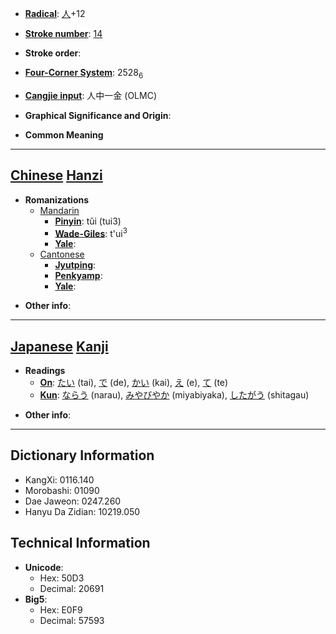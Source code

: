 * '''[[Wiktionary:Chinese radical index| Radical]]''': [[Wiktionary:Chinese radical index 人|人]]+12

* '''[[Wiktionary:Chinese total strokes index|Stroke number]]''': [[Wiktionary:Chinese total strokes index 14|14]]

* '''Stroke order''': 

* '''[[Wiktionary:Chinese four corner index|Four-Corner System]]''': 2528<sub>6</sub>

* '''[[Wiktionary:Chinese Cangjie index|Cangjie input]]''': 人中一金 (OLMC)

* '''Graphical Significance and Origin''': 

* '''Common Meaning'''

----

== [[Chinese]] [[Hanzi]] ==

* '''Romanizations'''
** [[Mandarin]]
*** '''[[Pinyin]]''': tǔi (tui3)
*** '''[[Wade-Giles]]''': t'ui<sup>3</sup>
*** '''[[Yale]]''': 
**[[Cantonese]]
***'''[[Jyutping]]''':
***'''[[Penkyamp]]''': 
***'''[[Yale]]''': 

* '''Other info''': 

----

== [[Japanese]] [[Kanji]] ==

* '''Readings'''
** '''[[On]]''': [[たい]] (tai), [[で]] (de), [[かい]] (kai), [[え]] (e), [[て]] (te)
** '''[[Kun]]''': [[ならう]] (narau), [[みやびやか]] (miyabiyaka), [[したがう]] (shitagau)

* '''Other info''':  

----

== Dictionary Information ==

* KangXi: 0116.140
* Morobashi: 01090
* Dae Jaweon: 0247.260
* Hanyu Da Zidian: 10219.050

== Technical Information ==

* '''Unicode''':
** Hex: 50D3
** Decimal: 20691
* '''Big5''':
** Hex: E0F9
** Decimal: 57593